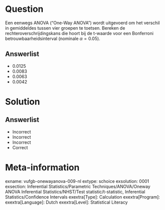 Question
========

Een eenwegs ANOVA (“One-Way ANOVA”) wordt uitgevoerd om het verschil in gemiddeldes tussen vier groepen te toetsen. Bereken de rechteroverschrijdingskans die hoort bij de t-waarde voor een Bonferroni betrouwbaarheidsinterval (nominale $\alpha = 0.05$).
  
Answerlist
----------
* 0.0125
* 0.0083
* 0.0063
* 0.0042

Solution
========

Answerlist
----------
* Incorrect
* Incorrect
* Incorrect
* Correct

Meta-information
================
exname: vufgb-onewayanova-009-nl
extype: schoice
exsolution: 0001
exsection: Inferential Statistics/Parametric Techniques/ANOVA/Oneway ANOVA  Inferential Statistics/NHST/Test statistic/t-statistic, Inferential Statistics/Confidence Intervals
exextra[Type]: Calculation
exextra[Program]: 
exextra[Language]: Dutch
exextra[Level]: Statistical Literacy
